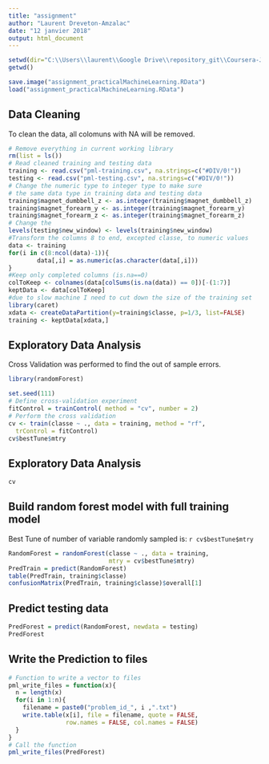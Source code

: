```yaml
---
title: "assignment"
author: "Laurent Dreveton-Amzalac"
date: "12 janvier 2018"
output: html_document
---
```

```r
setwd(dir="C:\\Users\\laurent\\Google Drive\\repository_git\\Coursera-JHU-8-practical-machine-learning\\assignment")
getwd()

save.image("assignment_practicalMachineLearning.RData")
load("assignment_practicalMachineLearning.RData")
```
## Data Cleaning

To clean the data, all colomuns with NA will be removed.
```r
# Remove everything in current working library
rm(list = ls())
# Read cleaned training and testing data 
training <- read.csv("pml-training.csv", na.strings=c("#DIV/0!"))
testing <- read.csv("pml-testing.csv", na.strings=c("#DIV/0!"))
# Change the numeric type to integer type to make sure 
# the same data type in training data and testing data
training$magnet_dumbbell_z <- as.integer(training$magnet_dumbbell_z)
training$magnet_forearm_y <- as.integer(training$magnet_forearm_y)
training$magnet_forearm_z <- as.integer(training$magnet_forearm_z)
# Change the 
levels(testing$new_window) <- levels(training$new_window)
#Transform the columns 8 to end, excepted classe, to numeric values
data <- training
for(i in c(8:ncol(data)-1)){ 
        data[,i] = as.numeric(as.character(data[,i]))
}
#Keep only completed columns (is.na==0)
colToKeep <- colnames(data[colSums(is.na(data)) == 0])[-(1:7)]
keptData <- data[colToKeep]
#due to slow machine I need to cut down the size of the training set
library(caret)
xdata <- createDataPartition(y=training$classe, p=1/3, list=FALSE)
training <- keptData[xdata,]
```


## Exploratory Data Analysis

Cross Validation was performed to find the out of sample errors. 

```r
library(randomForest)
```

```r
set.seed(111)
# Define cross-validation experiment
fitControl = trainControl( method = "cv", number = 2)
# Perform the cross validation
cv <- train(classe ~ ., data = training, method = "rf", 
  trControl = fitControl)
cv$bestTune$mtry
```

## Exploratory Data Analysis
```r
cv
```

## Build random forest model with full training model
Best Tune of number of variable randomly sampled is: `r cv$bestTune$mtry`
```r
RandomForest = randomForest(classe ~ ., data = training, 
                            mtry = cv$bestTune$mtry)
PredTrain = predict(RandomForest)
table(PredTrain, training$classe)
confusionMatrix(PredTrain, training$classe)$overall[1]
```

## Predict testing data
```r
PredForest = predict(RandomForest, newdata = testing)
PredForest
```

## Write the Prediction to files
```r
# Function to write a vector to files
pml_write_files = function(x){
  n = length(x)
  for(i in 1:n){
    filename = paste0("problem_id_", i ,".txt")
    write.table(x[i], file = filename, quote = FALSE,
                row.names = FALSE, col.names = FALSE)
  }
}
# Call the function
pml_write_files(PredForest)

```




